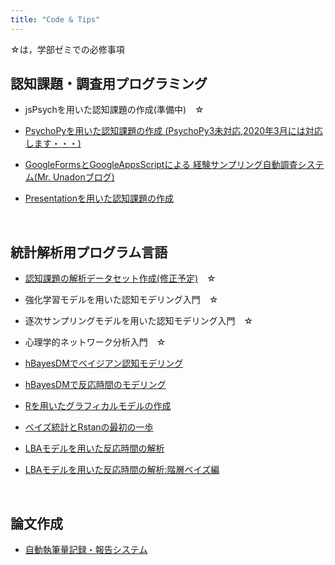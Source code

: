 ```yaml
---
title: "Code & Tips"
---
```


☆は，学部ゼミでの必修事項

## 認知課題・調査用プログラミング

- jsPsychを用いた認知課題の作成(準備中)　☆

- [PsychoPyを用いた認知課題の作成 (PsychoPy3未対応,2020年3月には対応します・・・)](how-to-psychopy.html)

- [GoogleFormsとGoogleAppsScriptによる
経験サンプリング自動調査システム(Mr. Unadonブログ)](https://mrunadon.github.io/%E7%B0%A1%E5%8D%984%E3%82%B9%E3%83%86%E3%83%83%E3%83%97%E3%81%A7%E7%B5%8C%E9%A8%93%E3%82%B5%E3%83%B3%E3%83%97%E3%83%AA%E3%83%B3%E3%82%B0%E8%87%AA%E5%8B%95%E8%AA%BF%E6%9F%BB%E3%82%B7%E3%82%B9%E3%83%86%E3%83%A0%E3%81%AE%E6%A7%8B%E7%AF%89/)

- [Presentationを用いた認知課題の作成](how-to-presentation.html)

<br />



## 統計解析用プログラム言語
- [認知課題の解析データセット作成(修正予定)](how-to-dataHandling.html)　☆

- 強化学習モデルを用いた認知モデリング入門　☆

- 逐次サンプリングモデルを用いた認知モデリング入門　☆

- 心理学的ネットワーク分析入門　☆

- [hBayesDMでベイジアン認知モデリング](how-to-hBayesDM.html)

- [hBayesDMで反応時間のモデリング](how-to-hBayesDM-RT.html)

- [Rを用いたグラフィカルモデルの作成](how-to-graphicalModel.html)

- [ベイズ統計とRstanの最初の一歩](how-to-start-rstan.html)

- [LBAモデルを用いた反応時間の解析](https://ykunisato.github.io/lbaStan/lbaStan.html)

- [LBAモデルを用いた反応時間の解析:階層ベイズ編](https://ykunisato.github.io/hlbaStan/hlbaStan.html)

<br />

## 論文作成
- [自動執筆量記録・報告システム](how-to-google-doc.html)